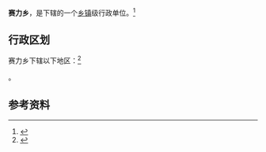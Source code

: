 {{中国乡级行政区|65/31/24/203/000}}

'''赛力乡'''，是{{PRC admin/fullname|65/31/24/203/000|3}}下辖的一个[[乡镇|乡镇]]级行政单位。<ref>{{PRC admin/ref sgc|{{PRC admin/parent|65/31/24/203/000}}}}</ref>

== 行政区划 ==

赛力乡下辖以下地区：<ref>{{PRC admin/ref sgc|65/31/24/203/000}}</ref>

{{PRC admin/children|65/31/24/203/000}}。

== 参考资料 ==

{{reflist}}

{{行政区划小作品}}
{{PRC admin/navcat|65/31/24/203/000}}